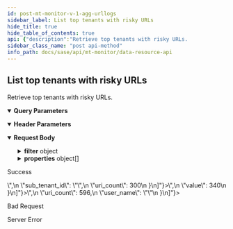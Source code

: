 ```yaml
---
id: post-mt-monitor-v-1-agg-urllogs
sidebar_label: List top tenants with risky URLs
hide_title: true
hide_table_of_contents: true
api: {"description":"Retrieve top tenants with risky URLs.                  \n","operationId":"post-mt-monitor-v1-agg-urllogs","parameters":[{"description":"Must be `tenant`. Using the query parameter returns all the aggregated responses for the current parent tenant and its child tenants. If not used, the results for just the current tenant are returned. \n","in":"query","name":"agg_by","schema":{"type":"string"}},{"description":"Must be one of the following: `de`, `americas`, `europe`, `uk`, `sg`, `ca`, `jp`, `au`, `in`. Returns details from the Cortex Data Lake (CDL) region specified.                                                       \n","in":"header","name":"X-PANW-Region","schema":{"type":"string"}}],"requestBody":{"content":{"application/json":{"examples":{"Security Rules and Unblocked Risky Urls":{"value":{"count":4,"filter":{"operator":"AND","rules":[{"rule":"url_high_risk"},{"rule":"unblocked"},{"operator":"in","property":"severity","values":["Critical","High","Medium"]},{"operator":"last_n_days","property":"event_time","values":[30]},{"operator":"is_not_null","property":"rule_matched"},{"operator":"not_equals","property":"rule_matched","values":[""]}]},"properties":[{"property":"sub_tenant_id"},{"function":"sum","property":"uri_count","sort":{"order":"desc"}},{"alias":"rule_name","property":"rule_matched"}]}},"Top Tenants with Risky URLs":{"value":{"filter":{"operator":"AND","rules":[{"operator":"in","property":"url_category_value","values":["high-risk","malware"]},{"operator":"last_n_days","property":"event_time","values":[7]}]},"properties":[{"property":"sub_tenant_id"},{"alias":"value","function":"sum","property":"uri_count","sort":{"order":"desc"}}]}},"Top Users Accessing Unblocked Risky Urls":{"value":{"count":4,"filter":{"operator":"AND","rules":[{"rule":"url_high_risk"},{"operator":"last_n_days","property":"event_time","values":[30]},{"operator":"in","property":"severity","values":["Critical","High","Medium"]},{"operator":"is_not_null","property":"source_user_info_name"},{"operator":"not_equals","property":"source_user_info_name","values":[""]}]},"properties":[{"property":"sub_tenant_id"},{"function":"sum","property":"uri_count","sort":{"order":"desc"}},{"alias":"user_name","property":"source_user_info_name"}]}}},"schema":{"properties":{"filter":{"allOf":[{"description":"Resource count filter. Consists of a required operator and an array of rules objects. \n","properties":{"operator":{"description":"Must be `AND`. \n","type":"string"},"rules":{"anyOf":[{"properties":{"operator":{"description":"Filter operator that is one of the example values and is run on the property field","example":"gt, lt, last_n_minutes, last_n_hours, last_n_days","type":"string"},"property":{"description":"Filter property field that is one of the example values","example":"event_time, update_time, updated_time","type":"string"},"values":{"description":"Filter property value","example":"minute, hour or day counts if property is event_time","items":{"type":"string"},"type":"array"}},"type":"object"},{"properties":{"operator":{"description":"Filter operator that is one of the example values and is run on the property field","example":"in","type":"string"},"property":{"description":"Filter property field that is one of the example values","example":"url_category_value","type":"string"},"values":{"description":"Filter property values","example":"high-risk, malware \n(used with url_category_value in)","items":{"type":"string"},"type":"array"}},"type":"object"}],"description":"See [UrlLogsRule](/sase/docs/filters#urllogsrule) and [TimeFilter](/sase/docs/filters#timefilter).\n","items":{"type":"object"},"type":"array"}},"required":["operator"],"type":"object"},{"description":"filter json object"}]},"properties":{"description":"List of property json objects","items":{"description":"Test\n","properties":{"alias":{"type":"string"},"property":{"description":"App summary property. See [ResourceProperty](/sase/docs/filters#resourceproperty).\n","example":"severity,alert_id,node_type,node_count","type":"string"}},"type":"object"},"type":"array"}},"required":["properties","filter"],"type":"object"}}}},"responses":{"200":{"content":{"application/json":{"examples":{"Security Rules and Unblocked Risky Urls":{"value":[{"rule_name":"<rule-name>","sub_tenant_id":"<sub-tenant-id>","uri_count":300}]},"Top Tenants with Risky URLs":{"value":[{"sub_tenant_id":"<sub_tenant_id>","value":340}]},"Top Users Accessing Unblocked Risky Urls":{"value":[{"sub_tenant_id":"<sub-tenant-id>","uri_count":596,"user_name":"<user-name>"}]}}}},"description":"Success"},"400":{"description":"Bad Request"},"500":{"description":"Server Error"}},"security":[{"Bearer":[]}],"tags":["DataResources"],"method":"post","path":"/mt/monitor/v1/agg/urlLogs","servers":[{"url":"https://api.sase.paloaltonetworks.com"}],"securitySchemes":{"Bearer":{"scheme":"bearer","type":"http"}},"jsonRequestBodyExample":{"filter":{"operator":"string","rules":[{}]},"properties":[{"alias":"string","property":"severity,alert_id,node_type,node_count"}]},"info":{"contact":{},"description":"Use the Data Resource API for retrieving aggregated summaries and counts across tenants for threats, alerts, risky applications, URLs, and upgrades.\n","title":"Data Resource API","version":"1.0"},"postman":{"name":"List top tenants with risky URLs","description":{"content":"Retrieve top tenants with risky URLs.                  \n","type":"text/plain"},"url":{"path":["mt","monitor","v1","agg","urlLogs"],"host":["{{baseUrl}}"],"query":[{"disabled":false,"description":{"content":"Must be `tenant`. Using the query parameter returns all the aggregated responses for the current parent tenant and its child tenants. If not used, the results for just the current tenant are returned. \n","type":"text/plain"},"key":"agg_by","value":""}],"variable":[]},"header":[{"disabled":false,"description":{"content":"Must be one of the following: `de`, `americas`, `europe`, `uk`, `sg`, `ca`, `jp`, `au`, `in`. Returns details from the Cortex Data Lake (CDL) region specified.                                                       \n","type":"text/plain"},"key":"X-PANW-Region","value":""},{"key":"Content-Type","value":"application/json"},{"key":"Accept","value":"application/json"}],"method":"POST","body":{"mode":"raw","raw":"\"\"","options":{"raw":{"language":"json"}}},"auth":{"type":"bearer","bearer":[{"type":"any","value":"<Bearer Token>","key":"token"}]}}}
sidebar_class_name: "post api-method"
info_path: docs/sase/api/mt-monitor/data-resource-api
---
```



## List top tenants with risky URLs



Retrieve top tenants with risky URLs.                  


<details style={{"marginBottom":"1rem"}} data-collapsed={false} open={true}><summary style={{}}><strong>Query Parameters</strong></summary><div><ul><ParamsItem className={"paramsItem"} param={{"description":"Must be `tenant`. Using the query parameter returns all the aggregated responses for the current parent tenant and its child tenants. If not used, the results for just the current tenant are returned. \n","in":"query","name":"agg_by","schema":{"type":"string"}}}></ParamsItem></ul></div></details><details style={{"marginBottom":"1rem"}} data-collapsed={false} open={true}><summary style={{}}><strong>Header Parameters</strong></summary><div><ul><ParamsItem className={"paramsItem"} param={{"description":"Must be one of the following: `de`, `americas`, `europe`, `uk`, `sg`, `ca`, `jp`, `au`, `in`. Returns details from the Cortex Data Lake (CDL) region specified.                                                       \n","in":"header","name":"X-PANW-Region","schema":{"type":"string"}}}></ParamsItem></ul></div></details><MimeTabs><TabItem label={"application/json"} value={"application/json-schema"}><details style={{}} data-collapsed={false} open={true}><summary style={{"textAlign":"left"}}><strong>Request Body</strong></summary><div style={{"textAlign":"left","marginLeft":"1rem"}}></div><ul style={{"marginLeft":"1rem"}}><SchemaItem collapsible={true} className={"schemaItem"}><details style={{}}><summary style={{}}><strong>filter</strong><span style={{"opacity":"0.6"}}> object</span></summary><div style={{"marginLeft":"1rem"}}><div style={{"marginTop":".5rem","marginBottom":".5rem"}}>

Resource count filter. Consists of a required operator and an array of rules objects. 


</div><SchemaItem collapsible={false} name={"operator"} required={true} schemaDescription={"Must be `AND`. \n"} schemaName={"string"} qualifierMessage={undefined} defaultValue={undefined}></SchemaItem><SchemaItem collapsible={true} className={"schemaItem"}><details style={{}}><summary style={{}}><strong>rules</strong><span style={{"opacity":"0.6"}}> object[]</span></summary><div style={{"marginLeft":"1rem"}}><div style={{"marginTop":".5rem","marginBottom":".5rem"}}>

See [UrlLogsRule](/sase/docs/filters#urllogsrule) and [TimeFilter](/sase/docs/filters#timefilter).


</div><li><div><span className={"badge badge--info"}>anyOf</span><SchemaTabs><TabItem label={"MOD1"} value={"0-item-properties"}><SchemaItem collapsible={false} name={"operator"} required={false} schemaDescription={"Filter operator that is one of the example values and is run on the property field"} schemaName={"string"} qualifierMessage={undefined} defaultValue={undefined}></SchemaItem><SchemaItem collapsible={false} name={"property"} required={false} schemaDescription={"Filter property field that is one of the example values"} schemaName={"string"} qualifierMessage={undefined} defaultValue={undefined}></SchemaItem><SchemaItem collapsible={false} name={"values"} required={false} schemaDescription={"Filter property value"} schemaName={"string[]"} qualifierMessage={undefined} defaultValue={undefined}></SchemaItem></TabItem><TabItem label={"MOD2"} value={"1-item-properties"}><SchemaItem collapsible={false} name={"operator"} required={false} schemaDescription={"Filter operator that is one of the example values and is run on the property field"} schemaName={"string"} qualifierMessage={undefined} defaultValue={undefined}></SchemaItem><SchemaItem collapsible={false} name={"property"} required={false} schemaDescription={"Filter property field that is one of the example values"} schemaName={"string"} qualifierMessage={undefined} defaultValue={undefined}></SchemaItem><SchemaItem collapsible={false} name={"values"} required={false} schemaDescription={"Filter property values"} schemaName={"string[]"} qualifierMessage={undefined} defaultValue={undefined}></SchemaItem></TabItem></SchemaTabs></div></li></div></details></SchemaItem></div></details></SchemaItem><SchemaItem collapsible={true} className={"schemaItem"}><details style={{}}><summary style={{}}><strong>properties</strong><span style={{"opacity":"0.6"}}> object[]</span></summary><div style={{"marginLeft":"1rem"}}><div style={{"marginTop":".5rem","marginBottom":".5rem"}}>

List of property json objects

</div><SchemaItem collapsible={false} name={"alias"} required={false} schemaDescription={undefined} schemaName={"string"} qualifierMessage={undefined} defaultValue={undefined}></SchemaItem><SchemaItem collapsible={false} name={"property"} required={false} schemaDescription={"App summary property. See [ResourceProperty](/sase/docs/filters#resourceproperty).\n"} schemaName={"string"} qualifierMessage={undefined} defaultValue={undefined}></SchemaItem></div></details></SchemaItem></ul></details></TabItem></MimeTabs><div><ApiTabs><TabItem label={"200"} value={"200"}><div>

Success

</div><div><MimeTabs groupId={"mime-type"}><TabItem label={"application/json"} value={"application/json"}><SchemaTabs groupId={"schema-tabs"}><TabItem label={" Security  Rules and  Unblocked  Risky  Urls"} value={" Security  Rules and  Unblocked  Risky  Urls"}><ResponseSamples responseExample={"[\n  {\n    \"rule_name\": \"<rule-name>\",\n    \"sub_tenant_id\": \"<sub-tenant-id>\",\n    \"uri_count\": 300\n  }\n]"}></ResponseSamples></TabItem><TabItem label={" Top  Tenants with  Risky  U R Ls"} value={" Top  Tenants with  Risky  U R Ls"}><ResponseSamples responseExample={"[\n  {\n    \"sub_tenant_id\": \"<sub_tenant_id>\",\n    \"value\": 340\n  }\n]"}></ResponseSamples></TabItem><TabItem label={" Top  Users  Accessing  Unblocked  Risky  Urls"} value={" Top  Users  Accessing  Unblocked  Risky  Urls"}><ResponseSamples responseExample={"[\n  {\n    \"sub_tenant_id\": \"<sub-tenant-id>\",\n    \"uri_count\": 596,\n    \"user_name\": \"<user-name>\"\n  }\n]"}></ResponseSamples></TabItem></SchemaTabs></TabItem></MimeTabs></div></TabItem><TabItem label={"400"} value={"400"}><div>

Bad Request

</div><div></div></TabItem><TabItem label={"500"} value={"500"}><div>

Server Error

</div><div></div></TabItem></ApiTabs></div>
      
